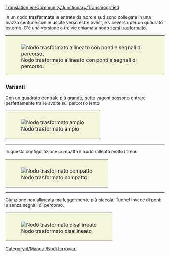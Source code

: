 [[Translation:en/Community/Junctionary/Transmogrified]]

{{it/Community/Nodo/Nodi ferroviari}}
In un nodo '''trasformato''' le entrate da nord e sud sono collegate in una piazza centrale con le uscite verso est e ovest, e viceversa per un quadrato esterno. C'è una versione a tre vie chiamata nodo [[it/Community/Nodo/Semi trasformato|semi trasformato]].

{|style="border: 0px; margin: 5px auto 25px auto;"
|style="padding: 10px 10px 5px; 10px; background-color: #F5F5DC;"|[[File:en/Community/Junctionary/Transmogrified.aligned.png|frame|center|Nodo trasformato allineato con ponti e segnali di percorso.]]
|}

{{it/Community/Nodo/Requisiti nodo|Mediamente costoso|2|0|1|5|0|1|0|1|0|0|0||I treni guasti bloccano solo una traccia.|
* Distanza massima del segnale: 6
* Tiles minimi tra due curve: 5 (diagonale)
* Area: 12x12 (50 tiles quadrati extra)
}}

===Varianti===
Con un quadrato centrale più grande, sette vagoni possono entrare perfettamente tra le svolte sul percorso lento.

{|style="border: 0px; margin: 5px auto 25px auto;"
|style="padding: 10px 10px 5px; 10px; background-color: #F5F5DC;"|[[File:en/Community/Junctionary/Ttd.transmogrified.large.png|frame|center|Nodo trasformato ampio]]
|}

----
In questa configurazione compatta il nodo rallenta molto i treni.

{|style="border: 0px; margin: 5px auto 25px auto;"
|style="padding: 10px 10px 5px; 10px; background-color: #F5F5DC;"|[[File:en/Community/Junctionary/Ttd.transmogrified.compact.png|frame|center|Nodo trasformato compatto]]
|}

----
Giunzione non allineata ma leggermente più piccola. Tunnel invece di ponti e senza segnali di percorso.

{|style="border: 0px; margin: 5px auto 25px auto;"
|style="padding: 10px 10px 5px; 10px; background-color: #F5F5DC;"|[[File:en/Community/Junctionary/Ttd.transmogrified.deblock.png|frame|center|Nodo trasformato disallineato]]
|}

[[Category:it/Manual/Nodi ferroviari]]